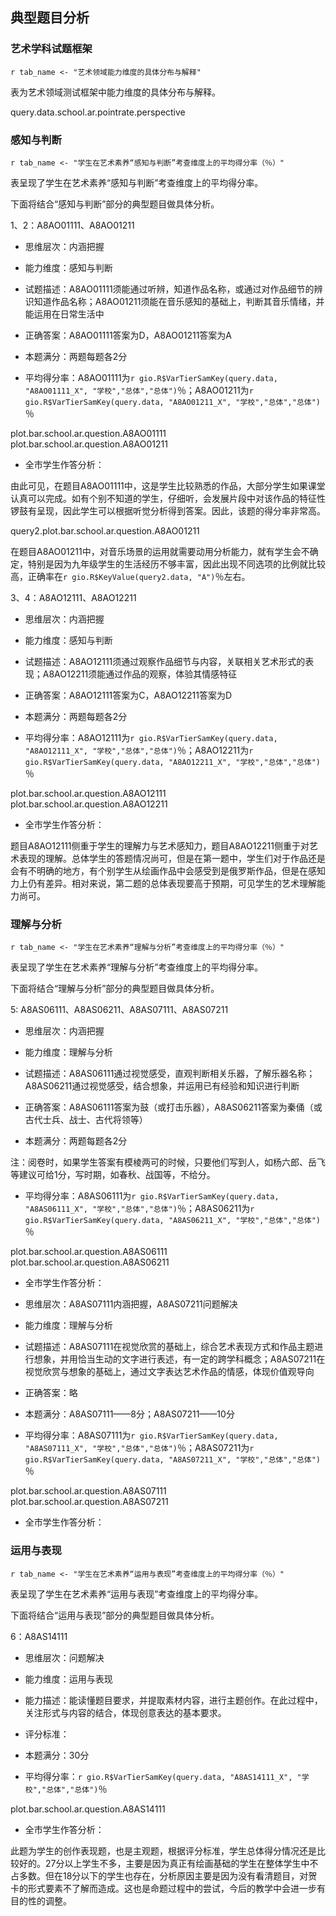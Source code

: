 <!-- chapter topic -->

\mytext

## 典型题目分析

### 艺术学科试题框架

`r tab_name <- "艺术领域能力维度的具体分布与解释" `

表\ref{tab: `r tab_name`}为艺术领域测试框架中能力维度的具体分布与解释。

\begin{itshape}
\mytable
\begin{longtable}{|c|c|c|}
\caption{`r tab_name`} \label{tab: `r tab_name`} \\ \hline
测试题型 & 考查维度 & 具体描述 \\ \hline
\multirow{2}{*}{视听部分} &	感知与判断	& 在试听感受中，考察对艺术形式和内容的了解、辨认和理解等简单鉴赏能力 \\ \cline{2-3}
	& 理解与分析	& 在视听感受中，考察对艺术表现形式内容的分析、判断、释读等复杂鉴赏能力 \\ \cline{1-3}
\multirow{2}{*}{纸笔部分} & 感知与判断	& 在图文信息中，考察对艺术作品的辨别和理解  \\ \cline{2-3}
	& 运用与表现	& 在综合情境中考察艺术方法运用、设计构思、艺术创编的能力 \\ \cline{1-3}
\end{longtable}
\end{itshape}

query.data.school.ar.pointrate.perspective

### 感知与判断

`r tab_name <- "学生在艺术素养“感知与判断”考查维度上的平均得分率（％）" `

表\ref{tab: `r tab_name`}呈现了学生在艺术素养“感知与判断”考查维度上的平均得分率。

\begin{itshape}
\mytable
\begin{longtable}{|c|c|p{9cm}|c|c|c|}
\caption{`r tab_name`} \label{tab: `r tab_name`} \\ \hline

内容领域 & 题目编码 & \makecell[c]{具体描述} & \makecell[c]{本\\市} & \makecell[c]{本\\区}  & \makecell[c]{本\\校} \\ \hline

\multirow{10}{*}{艺术形式} & A8AO01111 & 能通过听辨，知道作品名称，或通过对作品细节的辨识知道作品名称 
table.school.ar.A8AO01111
\\ \cline{2-6}

 & A8AO02111 & 能通过听辨，判断乐器音色 
 table.school.ar.A8AO02111
 \\ \cline{2-6}

& A8AO03111 & 能通过听辨判断器乐音色的民族属性 
table.school.ar.A8AO03111
\\ \cline{2-6}

& A8AO08111 & 知道并判断中国画的基本分类 
table.school.ar.A8AO08111
\\ \cline{2-6}

& A8AO08211 & 知道并判读文人画的主要特点，但可以结合视觉作品感知，通过对答案的分析解题 
table.school.ar.A8AO08211
\\ \cline{2-6}

& A8AO09111 & 知道作品所属的艺术门类 
table.school.ar.A8AO09111
\\ \cline{2-6}

& A8AO10111 & 判断作品表现形式，知道其主要特点 
table.school.ar.A8AO10111
\\ \cline{2-6}

& A8AO11111 & 能知道视觉标识的名称与主要范围 
table.school.ar.A8AO11111
\\ \cline{2-6}

& A8AO12111 & 通过观察作品细节与内容，关联相关艺术形式的表现 
table.school.ar.A8AO12111
\\ \cline{2-6}

& A8AO13111 & 知道戏曲内容最基础的知识 
table.school.ar.A8AO13111
\\ \cline{1-6}

艺术体验 & A8AO12211 & 能通过作品的观察，体验其情感特征 
table.school.ar.A8AO12211
\\ \cline{1-6}

\multirow{6}{*}{艺术内容} & A8AO10211 & 能结合作品形式，判断其风格和情感 
table.school.ar.A8AO10211
\\ \cline{2-6}

& A8AO01211 & 能在音乐感知的基础上，判断其音乐情绪，并能运用在日常生活中 
table.school.ar.A8AO01211
\\ \cline{2-6}

& A8AO02211 & 能通过听辨感知音乐的情绪 
table.school.ar.A8AO02211
\\ \cline{2-6}

& A8AO04111 & 能通过听觉和视觉的共同运用进行艺术门类的关联 
table.school.ar.A8AO04111
\\ \cline{2-6}

& A8AO09211 & 通过对作品的感知，分析其造型特征，理解情感表现，并有一定跨学科知识呈现 
table.school.ar.A8AO09211
\\ \cline{2-6}

& A8AO11211 & 能知道并理解视觉标识的内涵意义 
table.school.ar.A8AO11211
\\ \cline{1-6}

\multirow{3}{*}{艺术风格}  & A8AO03211 & 能通过听辨，理解旋律线条表现，并通过具象性的旋律进行想象 
table.school.ar.A8AO03211
\\ \cline{2-6}

& A8AO04211 & 知道作曲家与作品，或通过排除法进行思考 
table.school.ar.A8AO04211
\\ \cline{2-6}

& A8AO13211 & 知道戏曲内容最基础的知识 
table.school.ar.A8AO13211
\\ \cline{1-6}

\end{longtable}
\end{itshape}

\mytext
下面将结合“感知与判断”部分的典型题目做具体分析。


\questiontitle{典型题目}1、2：A8AO01111、A8AO01211

\begin{itshape}

聆听音乐片段，判断：

A8AO01111  

这首作品是（ \qquad ）

A.《春江花月夜》  \qquad\qquad   B.《小溪·江河·大海》

C.《沃尔塔瓦河》 \qquad\qquad   D.《丰收锣鼓》

A8AO01211

该乐曲适合运用（ \qquad ）

A. 欢庆场面  \qquad    B. 日常休闲  \qquad   C. 劳动助力  \qquad   D. 肃穆场景

\end{itshape}

- 思维层次：内涵把握

- 能力维度：感知与判断

- 试题描述：A8AO01111须能通过听辨，知道作品名称，或通过对作品细节的辨识知道作品名称；A8AO01211须能在音乐感知的基础上，判断其音乐情绪，并能运用在日常生活中

- 正确答案：A8AO01111答案为D，A8AO01211答案为A

- 本题满分：两题每题各2分

- 平均得分率：A8AO01111为`r gio.R$VarTierSamKey(query.data, "A8AO01111_X", "学校","总体","总体")`％；A8AO01211为`r gio.R$VarTierSamKey(query.data, "A8AO01211_X", "学校","总体","总体")`％

plot.bar.school.ar.question.A8AO01111
plot.bar.school.ar.question.A8AO01211

- 全市学生作答分析：

由此可见，在题目A8AO01111中，这是学生比较熟悉的作品，大部分学生如果课堂认真可以完成。如有个别不知道的学生，仔细听，会发展片段中对该作品的特征性锣鼓有呈现，因此学生可以根据听觉分析得到答案。因此，该题的得分率非常高。

query2.plot.bar.school.ar.question.A8AO01211

在题目A8AO01211中，对音乐场景的运用就需要动用分析能力，就有学生会不确定，特别是因为九年级学生的生活经历不够丰富，因此出现不同选项的比例就比较高，正确率在`r gio.R$KeyValue(query2.data, "A")`％左右。

\questiontitle{典型题目}3、4：A8AO12111、A8AO12211

\begin{itshape}

观赏绘画作品，判断：

A8AO12111

选择与该作品所表现内容最吻合的歌曲是（ \qquad  ）

\begin{wrapfigure}{r}{0.5\textwidth}
  \begin{center}
    \includegraphics[width=0.45\textwidth]{ar_A8AO12111.png}
  \end{center}
\end{wrapfigure}

A.《军队进行曲》

B.《平静的海洋与幸福的航程》

C.《伏尔加船夫曲》

D.《莫斯科郊外的晚上》

A8AO12211

该绘画作品给你的感受是（ \qquad ）

A．轻松 \qquad\qquad  B.愉悦 \qquad\qquad  C.幽默 \qquad\qquad  D.沉重
\end{itshape}

- 思维层次：内涵把握

- 能力维度：感知与判断

- 试题描述：A8AO12111须通过观察作品细节与内容，关联相关艺术形式的表现；A8AO12211须能通过作品的观察，体验其情感特征

- 正确答案：A8AO12111答案为C，A8AO12211答案为D

- 本题满分：两题每题各2分

- 平均得分率：A8AO12111为`r gio.R$VarTierSamKey(query.data, "A8AO12111_X", "学校","总体","总体")`％；A8AO12211为`r gio.R$VarTierSamKey(query.data, "A8AO12211_X", "学校","总体","总体")`％

plot.bar.school.ar.question.A8AO12111
plot.bar.school.ar.question.A8AO12211

- 全市学生作答分析：

题目A8AO12111侧重于学生的理解力与艺术感知力，题目A8AO12211侧重于对艺术表现的理解。总体学生的答题情况尚可，但是在第一题中，学生们对于作品还是会有不明确的地方，有个别学生从绘画作品中会感受到是俄罗斯作品，但是在感知力上仍有差异。相对来说，第二题的总体表现要高于预期，可见学生的艺术理解能力尚可。


### 理解与分析

`r tab_name <- "学生在艺术素养“理解与分析”考查维度上的平均得分率（％）" `

表\ref{tab: `r tab_name`}呈现了学生在艺术素养“理解与分析”考查维度上的平均得分率。

\begin{itshape}
\mytable
\begin{longtable}{|c|c|p{9cm}|c|c|c|}
\caption{`r tab_name`} \label{tab: `r tab_name`} \\ \hline

考查维度 & 题目编码 & \makecell[c]{具体描述} & \makecell[c]{本\\市} & \makecell[c]{本\\区} & \makecell[c]{本\\校}\\ \hline

\multirow{5}{*}{艺术形式} & A8AO05111 & 通过视觉，判断舞蹈形式 
table.school.ar.A8AO05111
\\ \cline{2-6}

& A8AO05211 & 知道并判断舞蹈的分类 
table.school.ar.A8AO05211
\\ \cline{2-6}

& A8AO05311 & 了解冷暖色调的主要关联和运用 
table.school.ar.A8AO05311
\\ \cline{2-6}

& A8AO05411 & 知道雕塑的主要特点，并在艺术形式表现上做出关联 
table.school.ar.A8AO05411
\\ \cline{2-6}

& A8AS06111 & 通过视觉感受，直观判断相关乐器，了解乐器名称 
table.school.ar.A8AS06111
\\ \cline{1-6}

\multirow{3}{*}{\makecell[c]{艺术内容\\艺术感受}} & A8AS06211 & 通过视觉感受，结合想象，并运用已有经验和知识进行判断 
table.school.ar.A8AS06211
\\ \cline{2-6}

& A8AS07111 & 在视觉欣赏的基础上，综合艺术表现方式和作品主题进行想象，并用恰当生动的文字进行表述，有一定的跨学科概念 
table.school.ar.A8AS07111
\\ \cline{2-6}

& A8AS07211 & 在视觉欣赏与想象的基础上，通过文字表达艺术作品的情感，体现价值观导向 
table.school.ar.A8AS07211
\\ \cline{1-6}

\end{longtable}
\end{itshape}

\mytext
下面将结合“理解与分析”部分的典型题目做具体分析。


\questiontitle{典型题目}5: A8AS06111、A8AS06211、A8AS07111、A8AS07211


\begin{itshape}

观赏视频，完成以下内容：

A8AS06111、A8AS06211

6．填空题

（1）舞蹈音乐的主奏乐器是 \uline{\qquad\qquad\qquad} 。

（2）舞蹈人物来源于\uline{\qquad\qquad\qquad} 形象。

\end{itshape}

- 思维层次：内涵把握

- 能力维度：理解与分析

- 试题描述：A8AS06111通过视觉感受，直观判断相关乐器，了解乐器名称；A8AS06211通过视觉感受，结合想象，并运用已有经验和知识进行判断

- 正确答案：A8AS06111答案为鼓（或打击乐器），A8AS06211答案为秦俑（或古代士兵、战士、古代将领等）

- 本题满分：两题每题各2分

\mylist
注：阅卷时，如果学生答案有模棱两可的时候，只要他们写到人，如杨六郎、岳飞等建议可给1分，写时期，如春秋、战国等，不给分。
\mytext

- 平均得分率：A8AS06111为`r gio.R$VarTierSamKey(query.data, "A8AS06111_X", "学校","总体","总体")`％；A8AS06211为`r gio.R$VarTierSamKey(query.data, "A8AS06211_X", "学校","总体","总体")`％

plot.bar.school.ar.question.A8AS06111
plot.bar.school.ar.question.A8AS06211

- 全市学生作答分析：

\begin{itshape}

A8AS07111、A8AS07211

7．简答题：

（1）请简要描述该作品表现的场景。

（2）作品表现了怎样的情感和精神。

\end{itshape}

- 思维层次：A8AS07111内涵把握，A8AS07211问题解决

- 能力维度：理解与分析

- 试题描述：A8AS07111在视觉欣赏的基础上，综合艺术表现方式和作品主题进行想象，并用恰当生动的文字进行表述，有一定的跨学科概念；A8AS07211在视觉欣赏与想象的基础上，通过文字表达艺术作品的情感，体现价值观导向

- 正确答案：略

- 本题满分：A8AS07111——8分；A8AS07211——10分

- 平均得分率：A8AS07111为`r gio.R$VarTierSamKey(query.data, "A8AS07111_X", "学校","总体","总体")`％；A8AS07211为`r gio.R$VarTierSamKey(query.data, "A8AS07211_X", "学校","总体","总体")`％

plot.bar.school.ar.question.A8AS07111
plot.bar.school.ar.question.A8AS07211

- 全市学生作答分析：

### 运用与表现

`r tab_name <- "学生在艺术素养“运用与表现”考查维度上的平均得分率（％）" `

表\ref{tab: `r tab_name`}呈现了学生在艺术素养“运用与表现”考查维度上的平均得分率。

\begin{itshape}
\mytable
\begin{longtable}{|c|c|p{9cm}|c|c|c|}
\caption{`r tab_name`} \label{tab: `r tab_name`} \\ \hline

考查维度 & 题目编码 & \makecell[c]{具体描述} & \makecell[c]{本\\市} & \makecell[c]{本\\区}  & \makecell[c]{本\\校}\\ \hline

艺术创作 & A8AS14111 & 能读懂题目要求，并提取素材内容，进行主题创作。在此过程中，关注形式与内容的结合，体现创意表达的基本要求。 
table.school.ar.A8AS14111
\\ \cline{1-6}

\end{longtable}
\end{itshape}

\mytext
下面将结合“运用与表现”部分的典型题目做具体分析。



\questiontitle{典型题目}6：A8AS14111

\begin{itshape}
春节是中国传统节日，每当这个时候，人们会穿新装、贴对联、挂年画，精心装饰居家环境，举办各种庆祝活动，辞旧迎新。

\includegraphics[width=0.98\textwidth]{ar_A8AS14111.png}

参考上图素材内容，设计一张贺卡，写上祝福寄给你最爱的人。要求如下：

（1）用黑色水笔进行创作。

（2）可选择图中1-2个形象，以此为基础进行创作。

（3）图文表达有内涵、有创意、有美感。
\end{itshape}

- 思维层次：问题解决

- 能力维度：运用与表现

- 能力描述：能读懂题目要求，并提取素材内容，进行主题创作。在此过程中，关注形式与内容的结合，体现创意表达的基本要求。

- 评分标准：

\begin{itshape}
\mytable
\begin{longtable}{|c|p{1.5cm}|p{3cm}|c|}
\hline

分级水平	& 评分建议  &	水平描述 &	画面例举 \\ \hline

基准水平	& 15分	    & 只有文字信息，无图像信息，无构图。 &  \\ \hline

水平1	   & 18分起	  & 有文字图像的信息，但信息不完整，图像过于简单，没有构图意识。	&  \makecell[c]{\includegraphics[width=0.45\textwidth]{ar_A8AS14111_1.png}} \\ \hline

水平2	 & 24分起	 & 图文表达较为清晰，有一定的表达内涵，图像较为生动，整体构图较为合适。	& \makecell[c]{\includegraphics[width=0.45\textwidth]{ar_A8AS14111_2.png}} \\ \cline{4-4}  

  &  &  & \makecell[c]{\includegraphics[width=0.45\textwidth]{ar_A8AS14111_3.png}} \\ \hline

水平3	& 27分以上，满分30分	& 图文并茂，画面有美感、创意表达较为生动。	 &  \makecell[c]{\includegraphics[width=0.45\textwidth]{ar_A8AS14111_4.png}} \\ \hline

\end{longtable}
\end{itshape}

- 本题满分：30分

- 平均得分率：`r gio.R$VarTierSamKey(query.data, "A8AS14111_X", "学校","总体","总体")`％

plot.bar.school.ar.question.A8AS14111

- 全市学生作答分析：

此题为学生的创作表现题，也是主观题，根据评分标准，学生总体得分情况还是比较好的。27分以上学生不多，主要是因为真正有绘画基础的学生在整体学生中不占多数。但在18分以下的学生也存在，分析原因主要是因为没有看清题目，对贺卡的形式要素不了解而造成。这也是命题过程中的尝试，今后的教学中会进一步有目的性的调整。


<!-- end of chapter topic -->
